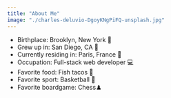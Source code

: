 ```yaml
---
title: "About Me"
image: "./charles-deluvio-DgoyKNgPiFQ-unsplash.jpg"
---
```


- Birthplace: <Underlining>Brooklyn, New York</Underlining> 🗽
- Grew up in: <Underlining>San Diego, CA</Underlining> 🌴
- Currently residing in: <Underlining>Paris, France</Underlining> 🥐
- Occupation: <Underlining>Full-stack web developer</Underlining> 💻
- Favorite food: <Underlining>Fish tacos</Underlining> 🌮
- Favorite sport: <Underlining>Basketball</Underlining> 🏀
- Favorite boardgame: <Underlining>Chess</Underlining>♟️
